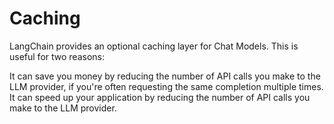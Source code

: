 # Caching
LangChain provides an optional caching layer for Chat Models. This is useful for two reasons:

It can save you money by reducing the number of API calls you make to the LLM provider, if you're often requesting the same completion multiple times.
It can speed up your application by reducing the number of API calls you make to the LLM provider.


<CachingChat/>
